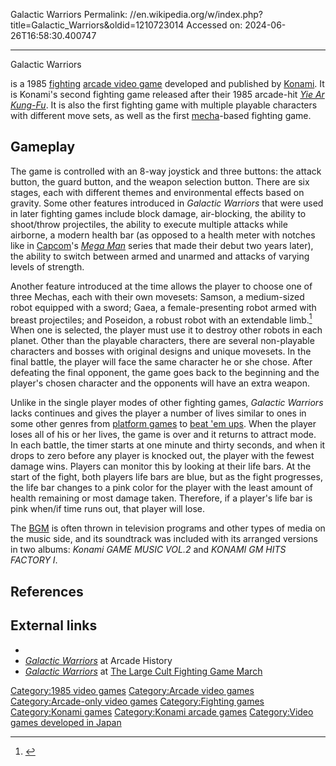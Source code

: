 Galactic Warriors
Permalink: //en.wikipedia.org/w/index.php?title=Galactic_Warriors&oldid=1210723014
Accessed on: 2024-06-26T16:58:30.400747



------
Galactic Warriors
{{short description|1985 video game}}
{{Infobox video game
| image = GalacticWarriors arcadeflyer.png
| developer = [[Konami]]
| publisher = [[Konami]]
| composer = 
| engine = 
| released = {{vgrelease|WW|November 1985}}
| genre = [[Fighting game|Fighting]]
| modes = Up to 2 players simultaneously
| platforms = [[Arcade video game|Arcade]]
| arcade system = [[Bubble System]]
}}

{{nihongo|'''''Galactic Warriors'''''|ギャラクティックウォーリアーズ}} is a 1985 [[fighting game|fighting]] [[arcade video game]] developed and published by [[Konami]]. It is Konami's second fighting game released after their 1985 arcade-hit ''[[Yie Ar Kung-Fu]]''. It is also the first fighting game with multiple playable characters with different move sets, as well as the first [[mecha]]-based fighting game.

==Gameplay==
{{Refimprove|section|date=February 2024}}
The game is controlled with an 8-way joystick and three buttons: the attack button, the guard button, and the weapon selection button. There are six stages, each with different themes and environmental effects based on gravity. Some other features introduced in ''Galactic Warriors'' that were used in later fighting games include block damage, air-blocking, the ability to shoot/throw projectiles, the ability to execute multiple attacks while airborne, a modern health bar (as opposed to a health meter with notches like in [[Capcom]]'s ''[[Mega Man (series)|Mega Man]]'' series that made their debut two years later), the ability to switch between armed and unarmed and attacks of varying levels of strength.

Another feature introduced at the time allows the player to choose one of three Mechas, each with their own movesets: Samson, a medium-sized robot equipped with a sword; Gaea, a female-presenting robot armed with breast projectiles; and Poseidon, a robust robot with an extendable limb.<ref>{{Cite web |title=Pre-Street Fighter II Fighting Games |url=http://www.hardcoregaming101.net/fighters/fighters5.htm |url-status= |website=HarcoreGaming101}}</ref> When one is selected, the player must use it to destroy other robots in each planet. Other than the playable characters, there are several non-playable characters and bosses with original designs and unique movesets. In the final battle, the player will face the same character he or she chose. After defeating the final opponent, the game goes back to the beginning and the player's chosen character and the opponents will have an extra weapon.

Unlike in the single player modes of other fighting games, ''Galactic Warriors'' lacks continues and gives the player a number of lives similar to ones in some other genres from [[platform games]] to [[beat 'em ups]]. When the player loses all of his or her lives, the game is over and it returns to attract mode. In each battle, the timer starts at one minute and thirty seconds, and when it drops to zero before any player is knocked out, the player with the fewest damage wins. Players can monitor this by looking at their life bars. At the start of the fight, both players life bars are blue, but as the fight progresses, the life bar changes to a pink color for the player with the least amount of health remaining or most damage taken. Therefore, if a player's life bar is pink when/if time runs out, that player will lose.

The [[background music|BGM]] is often thrown in television programs and other types of media on the music side, and its soundtrack was included with its arranged versions in two albums: ''Konami GAME MUSIC VOL.2'' and ''KONAMI GM HITS FACTORY I''.

== References ==
{{Reflist}}

==External links==
* {{KLOV game|id=7880|name=Galactic Warriors}}
* [http://www.arcade-history.com/?n=galactic-warriors&page=detail&id=897 ''Galactic Warriors''] at Arcade History
* ''[https://web.archive.org/web/20110721155537/http://www12.ocn.ne.jp/~takebo/Gya.html Galactic Warriors]'' at [https://web.archive.org/web/20110721154108/http://www12.ocn.ne.jp/~takebo/indexk.html The Large Cult Fighting Game March] {{in lang|ja}}

{{Konami fighting games}}

{{DEFAULTSORT:Galactic Warriors (1985 Arcade Game)}}
[[Category:1985 video games]]
[[Category:Arcade video games]]
[[Category:Arcade-only video games]]
[[Category:Fighting games]]
[[Category:Konami games]]
[[Category:Konami arcade games]]
[[Category:Video games developed in Japan]]